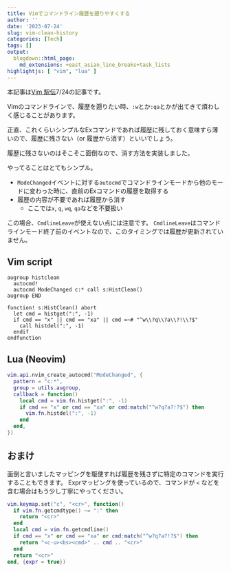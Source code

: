 ```yaml
---
title: Vimでコマンドライン履歴を遡りやすくする
author: ''
date: '2023-07-24'
slug: vim-clean-history
categories: [Tech]
tags: []
output:
  blogdown::html_page:
    md_extensions: +east_asian_line_breaks+task_lists
highlightjs: [ "vim", "lua" ]
---
```


本記事は[Vim 駅伝](https://vim-jp.org/ekiden/)7/24の記事です。

Vimのコマンドラインで、履歴を遡りたい時、`:w`とか`:qa`とかが出てきて煩わしく感じることがあります。

正直、これくらいシンプルなExコマンドであれば履歴に残しておく意味すら薄いので、履歴に残さない（or 履歴から消す）といいでしょう。

履歴に残さないのはそこそこ面倒なので、消す方法を実装しました。

やってることはとてもシンプル。

- `ModeChanged`イベントに対する`autocmd`でコマンドラインモードから他のモードに変わった時に、直前のExコマンドの履歴を取得する
- 履歴の内容が不要であれば履歴から消す
  - ここでは`x`, `q`, `wq`, `qa`などを不要扱い

この場合、`CmdlineLeave`が使えない点には注意です。
`CmdlineLeave`はコマンドラインモード終了前のイベントなので、このタイミングでは履歴が更新されていません。

## Vim script

``` vim
augroup histclean
  autocmd!
  autocmd ModeChanged c:* call s:HistClean()
augroup END

function! s:HistClean() abort
  let cmd = histget(":", -1)
  if cmd == "x" || cmd == "xa" || cmd =~# "^w\\?q\\?a\\?!\\?$"
    call histdel(":", -1)
  endif
endfunction
```

## Lua (Neovim)

``` lua
vim.api.nvim_create_autocmd("ModeChanged", {
  pattern = "c:*",
  group = utils.augroup,
  callback = function()
    local cmd = vim.fn.histget(":", -1)
    if cmd == "x" or cmd == "xa" or cmd:match("^w?q?a?!?$") then
      vim.fn.histdel(":", -1)
    end
  end,
})
```

## おまけ

面倒と言いましたマッピングを駆使すれば履歴を残さずに特定のコマンドを実行することもできます。
Exprマッピングを使っているので、コマンドが `<` などを含む場合はもう少し丁寧にやってください。

``` lua
vim.keymap.set("c", "<cr>", function()
  if vim.fn.getcmdtype() ~= ":" then
    return "<cr>"
  end
  local cmd = vim.fn.getcmdline()
  if cmd == "x" or cmd == "xa" or cmd:match("^w?q?a?!?$") then
    return "<c-u><bs><cmd>" .. cmd .. "<cr>"
  end
  return "<cr>"
end, {expr = true})
```
